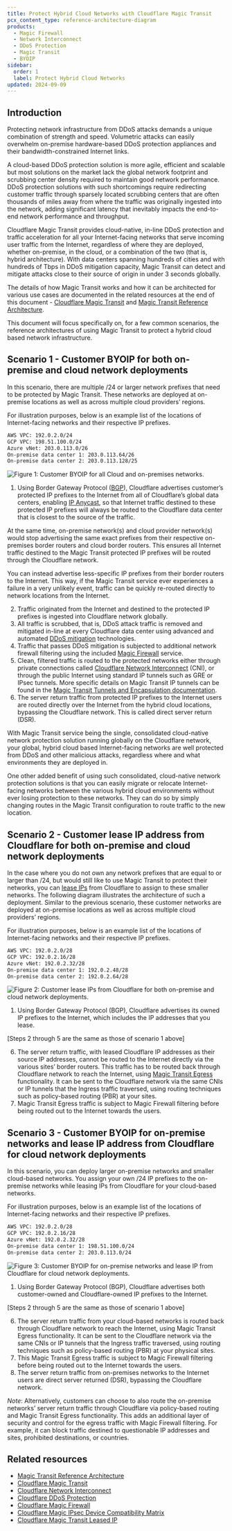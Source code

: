 ```yaml
---
title: Protect Hybrid Cloud Networks with Cloudflare Magic Transit
pcx_content_type: reference-architecture-diagram
products:
  - Magic Firewall
  - Network Interconnect
  - DDoS Protection
  - Magic Transit
  - BYOIP
sidebar:
  order: 1
  label: Protect Hybrid Cloud Networks
updated: 2024-09-09
---
```


## Introduction

Protecting network infrastructure from DDoS attacks demands a unique combination of strength and speed. Volumetric attacks can easily overwhelm on-premise hardware-based DDoS protection appliances and their bandwidth-constrained Internet links.

A cloud-based DDoS protection solution is more agile, efficient and scalable but most solutions on the market lack the global network footprint and scrubbing center density required to maintain good network performance. DDoS protection solutions with such shortcomings require redirecting customer traffic through sparsely located scrubbing centers that are often thousands of miles away from where the traffic was originally ingested into the network, adding significant latency that inevitably impacts the end-to-end network performance and throughput.

Cloudflare Magic Transit provides cloud-native, in-line DDoS protection and traffic acceleration for all your Internet-facing networks that serve incoming user traffic from the Internet, regardless of where they are deployed, whether on-premise, in the cloud, or a combination of the two (that is, hybrid architecture). With data centers spanning hundreds of cities and with hundreds of Tbps in DDoS mitigation capacity, Magic Transit can detect and mitigate attacks close to their source of origin in under 3 seconds globally.

The details of how Magic Transit works and how it can be architected for various use cases are documented in the related resources at the end of this document - [Cloudflare Magic Transit](/magic-transit/) and [Magic Transit Reference Architecture](/reference-architecture/architectures/magic-transit/).

This document will focus specifically on, for a few common scenarios, the reference architectures of using Magic Transit to protect a hybrid cloud based network infrastructure.

## Scenario 1 - Customer BYOIP for both on-premise and cloud network deployments

In this scenario, there are multiple /24 or larger network prefixes that need to be protected by Magic Transit. These networks are deployed at on-premise locations as well as across multiple cloud providers’ regions.

For illustration purposes, below is an example list of the locations of Internet-facing networks and their respective IP prefixes.

```txt
AWS VPC: 192.0.2.0/24
GCP VPC: 198.51.100.0/24
Azure vNet: 203.0.113.0/26
On-premise data center 1: 203.0.113.64/26
On-premise data center 2: 203.0.113.128/25
```

![Figure 1: Customer BYOIP for all Cloud and on-premises networks.](~/assets/images/reference-architecture/protect-hybrid-cloud-networks-with-cloudflare-magic-transit/figure-1.svg "Figure 1: Customer BYOIP for all Cloud and on-premises networks.")

1. Using Border Gateway Protocol ([BGP](https://www.cloudflare.com/learning/security/glossary/what-is-bgp/)), Cloudflare advertises customer’s protected IP prefixes to the Internet from all of Cloudflare’s global data centers, enabling [IP Anycast](https://www.cloudflare.com/learning/cdn/glossary/anycast-network/), so that Internet traffic destined to these protected IP prefixes will always be routed to the Cloudflare data center that is closest to the source of the traffic.

At the same time, on-premise network(s) and cloud provider network(s) would stop advertising the same exact prefixes from their respective on-premises border routers and cloud border routers. This ensures all Internet traffic destined to the Magic Transit protected IP prefixes will be routed through the Cloudflare network.

You can instead advertise less-specific IP prefixes from their border routers to the Internet. This way, if the Magic Transit service ever experiences a failure in a very unlikely event, traffic can be quickly re-routed directly to network locations from the Internet.

2. Traffic originated from the Internet and destined to the protected IP prefixes is ingested into Cloudflare network globally.
3. All traffic is scrubbed, that is, DDoS attack traffic is removed and mitigated in-line at every Cloudflare data center using advanced and automated [DDoS mitigation](/ddos-protection/) technologies.
4. Traffic that passes DDoS mitigation is subjected to additional network firewall filtering using the included [Magic Firewall](/magic-firewall/) service.
5. Clean, filtered traffic is routed to the protected networks either through private connections called [Cloudflare Network Interconnect](/network-interconnect/) (CNI), or through the public Internet using standard IP tunnels such as GRE or IPsec tunnels. More specific details on Magic Transit IP tunnels can be found in the [Magic Transit Tunnels and Encapsulation documentation](/magic-transit/reference/tunnels/).
6. The server return traffic from protected IP prefixes to the Internet users are routed directly over the Internet from the hybrid cloud locations, bypassing the Cloudflare network. This is called direct server return (DSR).

With Magic Transit service being the single, consolidated cloud-native network protection solution running globally on the Cloudflare network, your global, hybrid cloud based Internet-facing networks are well protected from DDoS and other malicious attacks, regardless where and what environments they are deployed in.

One other added benefit of using such consolidated, cloud-native network protection solutions is that you can easily migrate or relocate Internet-facing networks between the various hybrid cloud environments without ever losing protection to these networks. They can do so by simply changing routes in the Magic Transit configuration to route traffic to the new location.

## Scenario 2 - Customer lease IP address from Cloudflare for both on-premise and cloud network deployments

In the case where you do not own any network prefixes that are equal to or larger than /24, but would still like to use Magic Transit to protect their networks, you can [lease IPs](/magic-transit/cloudflare-ips/) from Cloudflare to assign to these smaller networks. The following diagram illustrates the architecture of such a deployment. Similar to the previous scenario, these customer networks are deployed at on-premise locations as well as across multiple cloud providers’ regions.

For illustration purposes, below is an example list of the locations of Internet-facing networks and their respective IP prefixes.

```txt
AWS VPC: 192.0.2.0/28
GCP VPC: 192.0.2.16/28
Azure vNet: 192.0.2.32/28
On-premise data center 1: 192.0.2.48/28
On-premise data center 2: 192.0.2.64/28
```

![Figure 2: Customer lease IPs from Cloudflare for both on-premise and cloud network deployments.](~/assets/images/reference-architecture/protect-hybrid-cloud-networks-with-cloudflare-magic-transit/figure-2.svg "Figure 2: Customer lease IPs from Cloudflare for both on-premise and cloud network deployments.")

1. Using Border Gateway Protocol (BGP), Cloudflare advertises its owned IP prefixes to the Internet, which includes the IP addresses that you lease.

[Steps 2 through 5 are the same as those of scenario 1 above]

6. The server return traffic, with leased Cloudflare IP addresses as their source IP addresses, cannot be routed to the Internet directly via the various sites’ border routers. This traffic has to be routed back through Cloudflare network to reach the Internet, using [Magic Transit Egress](/magic-transit/reference/egress/) functionality. It can be sent to the Cloudflare network via the same CNIs or IP tunnels that the Ingress traffic traversed, using routing techniques such as policy-based routing (PBR) at your sites.
7. Magic Transit Egress traffic is subject to Magic Firewall filtering before being routed out to the Internet towards the users.

## Scenario 3 - Customer BYOIP for on-premise networks and lease IP address from Cloudflare for cloud network deployments

In this scenario, you can deploy larger on-premise networks and smaller cloud-based networks. You assign your own /24 IP prefixes to the on-premise networks while leasing IPs from Cloudflare for your cloud-based networks.

For illustration purposes, below is an example list of the locations of Internet-facing networks and their respective IP prefixes.

```txt
AWS VPC: 192.0.2.0/28
GCP VPC: 192.0.2.16/28
Azure vNet: 192.0.2.32/28
On-premise data center 1: 198.51.100.0/24
On-premise data center 2: 203.0.113.0/24
```

![Figure 3: Customer BYOIP for on-premise networks and lease IP from Cloudflare for cloud network deployments.](~/assets/images/reference-architecture/protect-hybrid-cloud-networks-with-cloudflare-magic-transit/figure-3.svg "Figure 3: Customer BYOIP for on-premise networks and lease IP from Cloudflare for cloud network deployments.")

1. Using Border Gateway Protocol (BGP), Cloudflare advertises both customer-owned and Cloudflare-owned IP prefixes to the Internet.

[Steps 2 through 5 are the same as those of scenario 1 above]

6. The server return traffic from your cloud-based networks is routed back through Cloudflare network to reach the Internet, using Magic Transit Egress functionality. It can be sent to the Cloudflare network via the same CNIs or IP tunnels that the Ingress traffic traversed, using routing techniques such as policy-based routing (PBR) at your physical sites.
7. This Magic Transit Egress traffic is subject to Magic Firewall filtering before being routed out to the Internet towards the users.
8. The server return traffic from on-premises networks to the Internet users are direct server returned (DSR), bypassing the Cloudflare network.

_Note_: Alternatively, customers can choose to also route the on-premise networks’ server return traffic through Cloudflare via policy-based routing and Magic Transit Egress functionality. This adds an additional layer of security and control for the egress traffic with Magic Firewall filtering. For example, it can block traffic destined to questionable IP addresses and sites, prohibited destinations, or countries.

## Related resources

- [Magic Transit Reference Architecture](/reference-architecture/architectures/magic-transit/)
- [Cloudflare Magic Transit](/magic-transit/)
- [Cloudflare Network Interconnect](/network-interconnect/)
- [Cloudflare DDoS Protection](/ddos-protection/)
- [Cloudflare Magic Firewall](/magic-firewall/)
- [Cloudflare Magic IPsec Device Compatibility Matrix](/magic-wan/reference/device-compatibility/)
- [Cloudflare Magic Transit Leased IP](/magic-transit/cloudflare-ips/)
